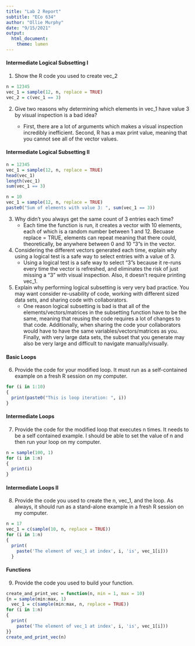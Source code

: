 ```yaml
---
title: "Lab 2 Report"
subtitle: "ECo 634"
author: "Ollie Murphy"
date: "9/15/2021"
output:
  html_document:
    theme: lumen
---
```

#### Intermediate Logical Subsetting I

1. Show the R code you used to create vec_2
```r
n = 12345
vec_1 = sample(12, n, replace = TRUE)
vec_2 = c(vec_1 == 3)
```

2. Give two reasons why determining which elements in vec_1 have value 3 by visual inspection is a bad idea?

   - First, there are a lot of arguments which makes a visual inspection incredibly inefficient. Second, R has a max print value, meaning that you cannot see all of the vector values.

#### Intermediate Logical Subsetting II

```r
n = 12345
vec_1 = sample(12, n, replace = TRUE)
head(vec_1)
length(vec_1)
sum(vec_1 == 3)
```
```r
n = 10
vec_1 = sample(12, n, replace = TRUE)
paste0("Sum of elements with value 3: ", sum(vec_1 == 3))
```
3. Why didn’t you always get the same count of 3 entries each time?
   - Each time the function is run, it creates a vector with 10 elements, each of which is a random number between 1 and 12. Becuase replace = TRUE, elements can repeat meaning that there could, theoretically, be anywhere between 0 and 10 "3"s in the vector.

4. Considering the different vectors generated each time, explain why using a logical test is a safe way to select entries with a value of 3.
   - Using a logical test is a safe way to select "3"s because it re-runs every time the vector is refreshed, and eliminates the risk of just missing a "3" with visual inspection. Also, it doesn't require printing vec_1.

5. Explain why performing logical subsetting is very very bad practice. You may want consider re-usability of code, working with different sized data sets, and sharing code with collaborators.
   - One reason logical subsetting is bad is that all of the elements/vectors/matrices in the subsetting function have to be the same, meaning that reusing the code requires a lot of changes to that code. Additionally, when sharing the code your collaborators would have to have the same variables/vectors/matrices as you. Finally, with very large data sets, the subset that you generate may also be very large and difficult to navigate manually/visually. 

#### Basic Loops

6. Provide the code for your modified loop. It must run as a self-contained example on a fresh R session on my computer.
```r
for (i in 1:10)
{
  print(paste0("This is loop iteration: ", i))
}
```

#### Intermediate Loops

7. Provide the code for the modified loop that executes n times. It needs to be a self contained example. I should be able to set the value of n and then run your loop on my computer.
```r
n = sample(100, 1)
for (i in 1:n)
{
  print(i)
}
```

#### Intermediate Loops II

8. Provide the code you used to create the n, vec_1, and the loop. As always, it should run as a stand-alone example in a fresh R session on my computer.
```r
n = 17
vec_1 = c(sample(10, n, replace = TRUE))
for (i in 1:n)
{
  print(
    paste('The element of vec_1 at index', i, 'is', vec_1[i]))
  }
```

#### Functions

9. Provide the code you used to build your function. 

```r
create_and_print_vec = function(n, min = 1, max = 10)
{n = sample(min:max, 1)
  vec_1 = c(sample(min:max, n, replace = TRUE))
for (i in 1:n)
{
  print(
    paste('The element of vec_1 at index', i, 'is', vec_1[i]))
}}
create_and_print_vec(n)
```

